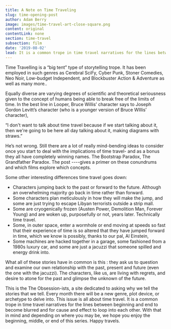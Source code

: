 ```yaml
---
title: A Note on Time Traveling
slug: time-opening-post
author: Adam Berry
image: images/time-travel-art-close-square.png
content: original
contentLink: none
section: time-travel
subsection: film
date: '2019-08-02'
lead: It is a common trope in time travel narratives for the lines between beginning and end to become blurred and for cause and effect to loop into each other. With that in mind and depending on where you may be, we hope you enjoy the beginning, middle, or end of this series. Happy travels.
---
```


Time Travelling is a “big tent” type of storytelling trope. It has been employed in such genres as Cerebral SciFy, Cyber Punk, Stoner Comedies, Neo Noir, Low-budget Independent, and Blockbuster Action & Adventure as well as many more..

Equally diverse are varying degrees of scientific and theoretical seriousness given to the concept of humans being able to break free of the limits of time. In the best line in Looper, Bruce Willis’ character says to Joseph Gordon Levitt’s character (who is a younger version of Bruce WIllis’ character),

“I don't want to talk about time travel because if we start talking about it, then we're going to be here all day talking about it, making diagrams with straws.”

He’s not wrong. Still there are a lot of really mind-bending ideas to consider once you start to deal with the implications of time travel- and as a bonus they all have completely winning names. The Bootstrap Paradox, The Grandfather Paradox. The post ----gives a primer on these conundrums and which films explore which concepts.

Some other interesting differences time travel goes down:

- Characters jumping back to the past or forward to the future. Although an overwhelming majority go back in time rather than forward.
- Some characters plan meticulously in how they will make the jump, and some are just trying to escape Libyan terrorists outside a strip mall.
- Some are cryogenically frozen (Austen Power, Demolition Man, Forever Young) and are woken up, purposefully or not, years later. Technically time travel.
- Some, in outer space, enter a wormhole or end moving at speeds so fast that their experience of time is so altered that they have jumped forward in time, which we know is possibly, thanks to our pal, Al Einstein,
- Some machines are hacked together in a garage, some fashioned from a 1980s luxury car, and some are just a jacuzzi that someone spilled and energy drink into.

What all of these stories have in common is this : they ask us to question and examine our own relationship with the past, present and future (even the one with the jacuzzi). The characters, like us, are living with regrets, and desire to atone for the past and glimpse the unknown of the future.

This is the The Obsession-ists, a site dedicated to asking why we tell the stories that we tell. Every month there will be a new genre, plot device, or archetype to delve into. This issue is all about time travel. It is a common trope in time travel narratives for the lines between beginning and end to become blurred and for cause and effect to loop into each other. With that in mind and depending on where you may be, we hope you enjoy the beginning, middle, or end of this series. Happy travels.
